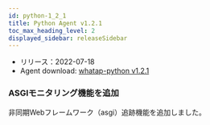 ```yaml
---
id: python-1_2_1
title: Python Agent v1.2.1
toc_max_heading_level: 2
displayed_sidebar: releaseSidebar
---
```



- リリース：2022-07-18
- Agent download: [whatap-python v1.2.1](https://pypi.org/project/whatap-python/1.2.1/)

### ASGIモニタリング機能を追加

非同期Webフレームワーク（asgi）追跡機能を追加しました。
